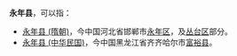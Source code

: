 '''永年县'''，可以指：
*[[永年县_(隋朝)|永年县 (隋朝)]]，今中国河北省邯郸市[[永年区|永年区]]，及[[丛台区|丛台区]]部分。
*[[永年县_(中华民国)|永年县 (中华民国)]]，今中国黑龙江省齐齐哈尔市[[富裕县|富裕县]]。

{{Disambiguation|Y|Cat=三字中国县名消歧义}}